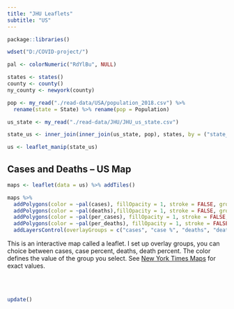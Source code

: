 ```yaml
---
title: "JHU Leaflets"
subtitle: "US"
---
```


```r
package::libraries()

wdset("D:/COVID-project/")

pal <- colorNumeric("RdYlBu", NULL)

states <- states() 
county <- county()
ny_county <- newyork(county)

pop <- my_read("./read-data/USA/population_2018.csv") %>% 
  rename(state = State) %>% rename(pop = Population)

us_state <- my_read("./read-data/JHU/JHU_us_state.csv") 

state_us <- inner_join(inner_join(us_state, pop), states, by = ("state_name" = "state"))

us <- leaflet_manip(state_us) 
```

## Cases and Deaths -- US Map

```r
maps <- leaflet(data = us) %>% addTiles() 

maps %>% 
  addPolygons(color = ~pal(cases), fillOpacity = 1, stroke = FALSE, group = "cases") %>%
  addPolygons(color = ~pal(deaths),fillOpacity = 1, stroke = FALSE, group = "deaths") %>%
  addPolygons(color = ~pal(per_cases), fillOpacity = 1, stroke = FALSE, group = "case %") %>%
  addPolygons(color = ~pal(per_deaths), fillOpacity = 1, stroke = FALSE, group = "death %") %>%
  addLayersControl(overlayGroups = c("cases", "case %", "deaths", "death %"))
```

This is an interactive map called a leaflet. I set up overlay groups, you can choice between cases, case percent, deaths, death percent. The color defines the value of the group you select. See [New York Times Maps](https://kctolli.github.io/COVID-19/ny.html#Maps) for exact values. 

<br /><br />

```r
update()
```